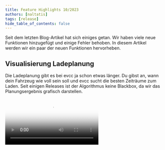 ```yaml
---
title: Feature Highlights 10/2023
authors: [naltatis]
tags: [release]
hide_table_of_contents: false
---
```



Seit dem letzten Blog-Artikel hat sich einiges getan. Wir haben viele neue Funktionen hinzugefügt und einige Fehler behoben. In diesem Artikel werden wir ein paar der neuen Funktionen hervorheben.

## Visualisierung Ladeplanung

Die Ladeplanung gibt es bei evcc ja schon etwas länger.
Du gibst an, wann dein Fahrzeug wie voll sein soll und evcc sucht die besten Zeiträume zum Laden.
Seit einigen Releases ist der Algorithmus keine Blackbox, da wir das Planungsergebnis grafisch darstellen.

<Video src={chargingplanVideo} poster={chargingplanPoster} />

{/* truncate */}

Zur Funktionsweise des Algorithmus:

1. Überschüssige Sonnenenergie wird priorisiert
2. Zeiten mit günstigem Netzstrom (wenn [dynamischer Stromtarif](/docs/reference/configuration/tariffs#type-awattar) existiert)
3. Zeiten mit sauberem Netzstrom (wenn [CO₂-Schnittstelle](/docs/reference/configuration/tariffs#co2) konfiguriert ist)
4. Zeitfenster kurz vor Abfahrt

**Ausblick:** Aktuell experimentieren wir mit PV-Prognosedaten von [Solcast](https://solcast.com/).
Dadurch kann der Algorithmus noch bessere Entscheidungen treffen.
Liegt das Ladeziel bspw. am Tag, kann es sinnvoll sein, das Fahrzeug nicht komplett mit günstigem Nachstrom zu laden, sondern Platz für Überschussenergie am Tag zu lassen.

## Mindestladung über UI einstellbar

Die Mindestladung-Funktion existiert bei evcc schon seit Ewigkeiten.
Sie ist hilfreich, wenn du mal mit wenigen Prozenten nach Hause kommst und sichergehen willst, dass du immer genug Reichweite für bspw. ein unerwartetes Ereignis hast.

Bislang konnte sie aber nur über die Konfigurationsdatei oder per API eingestellt werden.
Inzwischen geht das auch über die UI unter **Plan** > **Ankunft** > **Min. Ladung %**.

Die Einstellungen werden pro Fahrzeug gespeichert und bleiben auch nach einem Neustart oder Update erhalten.

<Video src={minsocVideo} poster={minsocPoster} />

## Smartes Netzladen

Reicht der eigene PV-Überschuss mal nicht aus, kannst du auch Netzstrom nutzen, wenn er besonders günstig oder sauber ist.
Klickst du im Energieflussdiagramm auf den Netzstrompreis bzw. die CO₂-Emissionen, öffnet sich der Dialog **Smartes Netzladen**.

Dort kannst du einen Schwellwert für den Preis bzw. die CO₂-Emissionen einstellen.
Wird dieser Wert unterschritten, wechselt evcc bei allen Ladepunkten im PV-Modus zeitweise auf schnelles Laden.

<Video src={dynamicpricesVideo} poster={dynamicpricesPoster} />

Voraussetzung für diese Funktion ist natürlich, dass du entweder einen dynamischen Strompreis oder eine CO₂-Schnittstelle konfiguriert hast.

Eine weitere kleine Neuerung ist auch, dass du bei den meisten dynamischen Strompreisen nun auch die Möglichkeit hast auf die Preiswerte der API um Angaben um **prozentuale bzw. feste Abgaben** zu korrigieren (`charges` / `tax`).
Tibber und Octopus Energy (UK) liefern bereits Werte inkl. Abgaben.
Bei Awattar, Nordpool Estonia und Energinet kann man diese nun ergänzen.

Übrigens: Falls du einen dynamischen Stromtarif hast, der noch nicht unterstützt ist, aber eine Schnittstelle bietet, dann mach gerne einen GitHub Issue dazu auf.

## Batterieeinstellungen

Ein großer Vorteil den evcc gegenüber anderen Überschussladeregelungen hat, ist die Berücksichtigung des Hausakkus.
Über den Konfigurationswert [`prioritySoc`](/docs/reference/configuration/site#prioritysoc) kann geregelt werden, ob überschüssige Sonnenenergie **zuerst in den Hausakku oder das Fahrzeug** geladen werden soll.

Generell versucht evcc im PV-Modus das Umlanden von Hausakku in Fahrzeugakku zu verhindern, um unnötige Wechselverluste zu vermeiden.
Mit dem Wert [`bufferSoc`](/docs/reference/configuration/site#buffersoc) kannst du jedoch bewusst **einen Anteil des Hausakkus zur Ladeunterstützung** freigeben.

Zudem kannst du festlegen, dass der Ladevorgang **automatisch startet**, sobald der Akku einen bestimmten Ladestand überschritten wurde ([`bufferStartSoc`](/docs/reference/configuration/site#bufferstartsoc)).
Die Autoladung startet dann, auch wenn die Sonne nicht scheint.

<Video src={batterysettingsVideo} poster={batterysettingsPoster} />

## % Sonne, Preis, CO₂ pro Ladevorgang

Auf für die Freunde der Datenanalyse gibt es eine neue Funktion.
Wir erfassen nun den Anteil an eigener Sonnenenergie (in %), den Preis (gesamt und pro kWh), die Ladedauer und die durchschnittlichen CO₂-Emissionen pro Ladevorgang.
Zwischen diesen Werten kannst du direkt am Ladevorgang wechseln.

<Video src={sessionvaluesVideo} poster={sessionvaluesPoster} />

## Neue Berechnung Sonnenanteil

Falls ihr festgestellt habt, dass der Anteil an Sonnenenergie seit einer der letzten Versionen leicht gesunken ist, dann liegt das an unserer neuen Berechnung.
Bislang hat evcc das Verhältnis von Netz- und Eigenenergie immer gleichmäßig auf Hausverbrauch und die Ladevorgänge aufgeteilt.

Wir haben jetzt auf ein neues Modell umgestellt, bei dem der Hausverbrauch zuerst den grünen Strom bekommt und der verbleibende Mix an die Ladevorgänge geht.
Danke an [@MarkusGH](https://github.com/MarkusGH) für die Umsetzung.
Mehr Details zu dem Modell findet ihr [in der Dokumentation](/docs/faq#ersparnisberechnung).

![Neue Berechnung](./calculation.webp)

## Übersicht Ladevorgänge

Die neuen Werte haben natürlich auch Einzug in die Übersicht der Ladevorgänge gehalten.
Je nach Konfiguration sind hier jetzt auch Preise und CO₂-Emissionen zu sehen.
Zudem haben wir die Darstellung deutlich überarbeitet und eine **kompakte Tabellendarstellung auf Monatsbasis** gewählt.
Es kann **nach Ladepunkt und Fahrzeug gefiltert** werden.

Wer hier noch mehr Flexibilität braucht, kann natürlich auch auf den CSV-Export zurückgreifen oder sich die Rohdaten gleich per InfluxDB oder MQTT abholen.

<Video src={chargingsessionsVideo} poster={chargingsessionsPoster} />

## Priorisierung von Ladepunkten und Fahrzeugen

Hast du mehrere Ladepunkte kannst du mit der [`priority`](/docs/reference/configuration/loadpoints#priority) Einstellung festlegen, welcher bevorzugt werden soll.
Die Priorisierung kannst du auch vom erkannten Fahrzeug abhängig machen oder per API steuern.
Eine Konfiguration über die UI gibt es aktuell noch nicht.

Die Priorisierungsfunktion ist auch hilfreich, wenn du evcc bspw. zum Steuern weiterer Verbraucher nutzt.
So kannst du bspw. einen [über die Plugin-Schnittstelle angebundenen Heizstab oder eine Wärmepumpe](https://github.com/evcc-io/evcc/pull/9393) so steuern, dass sie nur läuft, wenn das Auto gerade nicht (genug) lädt.

## Ausblick

Unser [Backlog](https://github.com/evcc-io/evcc/issues?q=is%3Aopen+is%3Aissue+label%3Abacklog) ist gut gefüllt.
Dies sind die nächsten großen Themen, die wir angehen wollen:

**Config UI:** Hier sind inzwischen alle Vorbedingungen erfüllt.
Aktuell können im 🧪 Experimental Modus schon Fahrzeuge angelegt werden und der Sprung zur Netz-, PV- oder Batteriekonfiguration ist nicht mehr weit.
Hier ist immer noch viel zu tun, aber das Licht am Ende des Tunnels ist sichtbar.

**Bessere Planung:** Wie oben schon erwähnt arbeiten wir daran gute **PV-Prognosen** in den Planungsalgorithmus und die UI zu integrieren.
Außerdem haben wir inzwischen ein Konzept für die Unterstützung **mehrere Ladepläne**.

**Modus-Überarbeitung:** evcc ist als Anwendung zur PV-Überschussladung gestartet.
Inzwischen spielt auch das Zusammenspiel mit dem Hausakku eine große Rolle.
Auch das Thema **netzdienliches Laden** auf Basis von dynamischen Stromtarifen oder CO₂-Emissionen nimmt immer mehr Fahrt auf.
Daher werden wir unsere Lademodi (aktuell PV und Min+PV) überarbeiten und hier mehr Flexibilität schaffen.

## Weitere neue Funktionen

Das war ein Durchflug auf hoher Ebene und aus Endnutzersicht.
Unter der Haube wird natürlich auch fleißig gewerkelt.

- 🔌 Unterstützung weiterer Wallboxen von 22 neuen Herstellern
- 🌞🔋📟 Unterstützung von Zähler-, PV- und Batteriesystemen von 36 neuen Herstellern
- 🇬🇧 Webseite und Dokumentation in englischer Sprache. Thanks [duckfullstop](https://github.com/duckfullstop) & [carygravel](https://github.com/carygravel) 💚

Für noch mehr Details könnt ihr auch gerne die [Release Notes](https://github.com/evcc-io/evcc/releases) der letzten 49(!) Releases seit Jahresbeginn durchgehen.

**Danke für eure Unterstützung!**<br />
evcc Core Team<br />
[@andig](https://github.com/andig), [@premultiply](https://github.com/premultiply) und [@naltatis](https://github.com/naltatis)
